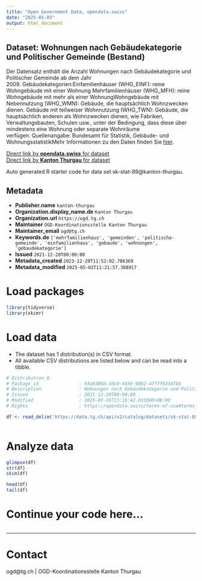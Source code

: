 ```yaml
---
title: "Open Government Data, opendata.swiss"
date: "2025-05-03"
output: html_document
---
```


## Dataset: Wohnungen nach Gebäudekategorie und Politischer Gemeinde (Bestand)

Der Datensatz enthält die Anzahl Wohnungen nach Gebäudekategorie und Politischer Gemeinde ab dem Jahr 2009. Gebäudekategorien:Einfamilienhäuser (WHG_EINF): reine Wohngebäude mit einer Wohnung Mehrfamilienhäuser (WHG_MFH): reine Wohngebäude mit mehr als einer WohnungWohngebäude mit Nebennutzung (WHG_WMN): Gebäude, die hauptsächlich Wohnzwecken dienen. Gebäude mit teilweiser Wohnnutzung (WHG_TWN): Gebäude, die hauptsächlich anderen als Wohnzwecken dienen, wie Fabriken, Verwaltungsbauten, Schulen usw., unter der Bedingung, dass diese über mindestens eine Wohnung oder separate Wohnräume verfügen. Quellenangabe: Bundesamt für Statistik, Gebäude- und WohnungsstatistikMehr Informationen zu den Daten finden Sie [hier](https://www.bfs.admin.ch/bfs/de/home/statistiken/bau-wohnungswesen/bautaetigkeit.html).

[Direct link by **opendata.swiss** for dataset](https://opendata.swiss/de/dataset/wohnungen-nach-gebaudekategorie-und-politischer-gemeinde-bestand)<br>
[Direct link by **Kanton Thurgau** for dataset](https://data.tg.ch/explore/dataset/sk-stat-89/)

Auto generated R starter code for data set sk-stat-89@kanton-thurgau.

## Metadata

- **Publisher.name** `kanton-thurgau`
- **Organization.display_name.de** `Kanton Thurgau`
- **Organization.url** `https://ogd.tg.ch`
- **Maintainer** `OGD-Koordinationsstelle Kanton Thurgau`
- **Maintainer_email** `ogd@tg.ch`
- **Keywords.de** `['mehrfamilienhaus', 'gemeinden', 'politische-gemeinde', 'einfamilienhaus', 'gebaude', 'wohnungen', 'gebaudekategorie']`
- **Issued** `2021-12-20T00:00:00`
- **Metadata_created** `2023-12-20T11:52:02.706369`
- **Metadata_modified** `2025-05-02T11:21:57.388917`


# Load packages

```r

library(tidyverse)
library(skimr)

```

# Load data

-   The dataset has 1 distribution(s) in CSV format.
-   All available CSV distributions are listed below and can be read into a tibble.

```r

# Distribution 0
# Package_id               : 93a0386b-3dc0-4456-98b2-4ffff63347bb
# Description              : Wohnungen nach Gebäudekategorie und Politischer Gemeinde (Bestand) (csv)
# Issued                   : 2021-12-20T00:00:00
# Modified                 : 2025-03-19T13:16:42.031000+00:00
# Rights                   : https://opendata.swiss/terms-of-use#terms_by

df <- read_delim('https://data.tg.ch/api/v2/catalog/datasets/sk-stat-89/exports/csv?use_labels=true')



```

# Analyze data

```r

glimpse(df)
str(df)
skim(df)

head(df)
tail(df)

```

# Continue your code here...

```r

```

------------------------------------------------------------------------

# Contact

ogd@tg.ch | OGD-Koordinationsstelle Kanton Thurgau
